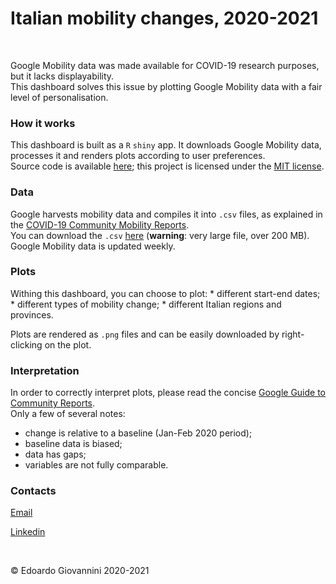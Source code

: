 # Italian mobility changes, 2020-2021

<br>

Google Mobility data was made available for COVID-19 research purposes, but it lacks displayability.  
This dashboard solves this issue by plotting Google Mobility data with a fair level of personalisation.  

### How it works

This dashboard is built as a `R` `shiny` app. It downloads Google Mobility data, processes it and renders plots according to user preferences.  
Source code is available [here](https://github.com/ilcavaliereverde/ItalianMobility2020/); this project is licensed under the [MIT license](./license.Rmd). 

### Data 

Google harvests mobility data and compiles it into `.csv` files, as explained in the [COVID-19 Community Mobility Reports](https://www.google.com/covid19/mobility/).  
You can download the `.csv` [here](https://www.gstatic.com/covid19/mobility/Global_Mobility_Report.csv) (**warning**: very large file, over 200 MB). 
Google Mobility data is updated weekly.  

### Plots 

Withing this dashboard, you can choose to plot:
* different start-end dates;
* different types of mobility change;
* different Italian regions and provinces.  

Plots are rendered as `.png` files and can be easily downloaded by right-clicking on the plot.

### Interpretation 

In order to correctly interpret plots, please read the concise [Google Guide to Community Reports](https://support.google.com/covid19-mobility/answer/9824897?hl=en-GB&ref_topic=9822927).  
Only a few of several notes: 

* change is relative to a baseline (Jan-Feb 2020 period); 
* baseline data is biased; 
* data has gaps; 
* variables are not fully comparable.  

### Contacts

[Email](egiovannini@outlook.com)  

[Linkedin](https://www.linkedin.com/in/egiovannini/)  

<br>

&copy; Edoardo Giovannini 2020-2021